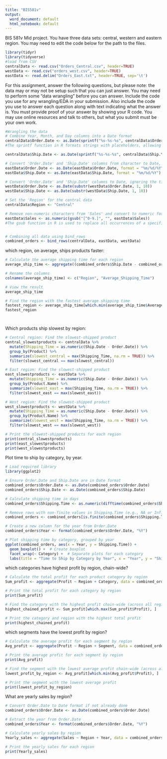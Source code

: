 ---
title: "BIS581v"
output:
  word_document: default
  html_notebook: default
---

BIS 581v Mid project. You have three data sets: central, western and eastern region.  You may need to edit the code below for the path to the files.

```{r}
library(tidyr)
library(tidyverse)
#load from CSV
centralData <- read.csv("Orders_Central.csv", header=TRUE)
westData <- read.csv("orders_west.csv", header=TRUE)
eastData <- read.delim("Orders_East.txt", header=TRUE, sep='\t')
```
For this assignment, answer the following questions, but please note: the data may or may not be setup such that you can just answer. You may need to perform some "data wrangling" before you can answer. Include the code you use for any wrangling/EDA in your submission. Also include the code you use to answer each question along with text indicating what the answer is. You must provide proof of your answer by showing your R code. You may use online resources and talk to others, but what you submit must be your own work.
```{r}
#Wrangling the data
# Combine Year, Month, and Day columns into a Date format
centralData$Order.Date <- as.Date(sprintf("%s-%s-%s", centralData$Order.Year,centralData$Order.Month,centralData$Order.Day))
#The sprintf function in R formats strings with placeholders, allowing precise control over numbers, text, and alignment, 

centralData$Ship.Date <- as.Date(sprintf("%s-%s-%s", centralData$Ship.Year, centralData$Ship.Month,centralData$Ship.Day))

# Convert 'Order.Date' and 'Ship.Date' columns from character to Date, ignoring the time
eastData$Order.Date <- as.Date(eastData$Order.Date, format = "%m/%d/%Y")
eastData$Ship.Date <- as.Date(eastData$Ship.Date, format = "%m/%d/%Y")

# Convert 'Order.Date' and 'Ship.Date' columns to Date, ignoring the time part
westData$Order.Date <- as.Date(substr(westData$Order.Date, 1, 10))
westData$Ship.Date <- as.Date(substr(westData$Ship.Date, 1, 10))

# Set the 'Region' for the central data
centralData$Region <- "Central"

# Remove non-numeric characters from 'Sales' and convert to numeric for calculations
eastData$Sales <- as.numeric(gsub("[^0-9.]", "", eastData$Sales))
#The gsub function in R is used to replace all occurrences of a specified pattern within a string with a replacement value, using regular expressions for pattern matching.


# Combining all data using bind_rows
combined_orders <- bind_rows(centralData, eastData, westData)

```



which region, on average, ships products faster:
```{r}
# Calculate the average shipping time for each region
average_ship_time <- aggregate((combined_orders$Ship.Date - combined_orders$Order.Date), by = list(combined_orders$Region), mean)

# Rename the columns
colnames(average_ship_time) <- c("Region", "Average_Shipping_Time")

# View the result
average_ship_time

# Find the region with the fastest average shipping time
fastest_region <- average_ship_time[which.min(average_ship_time$Average_Shipping_Time), ]
fastest_region




```

Which products ship slowest by region:
```{r}
# Central region: Find the slowest-shipped product
central_slowestproducts <- centralData %>%
  mutate(Shipping_Time = as.numeric(Ship.Date - Order.Date)) %>%
  group_by(Product) %>%
  summarize(slowest_central = max(Shipping_Time, na.rm = TRUE)) %>%
  filter(slowest_central == max(slowest_central))

# East region: Find the slowest-shipped product
east_slowestproducts <- eastData %>%
  mutate(Shipping_Time = as.numeric(Ship.Date - Order.Date)) %>%
  group_by(Product.Name) %>%
  summarize(slowest_east = max(Shipping_Time, na.rm = TRUE)) %>%
  filter(slowest_east == max(slowest_east))

# West region: Find the slowest-shipped product
west_slowestproducts <- westData %>%
  mutate(Shipping_Time = as.numeric(Ship.Date - Order.Date)) %>%
  group_by(Product.Name) %>%
  summarize(slowest_west = max(Shipping_Time, na.rm = TRUE)) %>%
  filter(slowest_west == max(slowest_west))

# Print the slowest-shipped products for each region
print(central_slowestproducts)
print(east_slowestproducts)
print(west_slowestproducts)


```

Plot time to ship by category, by year.
```{r}
# Load required library
library(ggplot2)

# Ensure Order.Date and Ship.Date are in Date format
combined_orders$Order.Date <- as.Date(combined_orders$Order.Date)
combined_orders$Ship.Date <- as.Date(combined_orders$Ship.Date)

# Calculate shipping time in days
combined_orders$Shipping.Time <- as.numeric(difftime(combined_orders$Ship.Date, combined_orders$Order.Date, units = "days"))

# Remove rows with non-finite values in Shipping.Time (e.g., NA or Inf)
combined_orders <- combined_orders[is.finite(combined_orders$Shipping.Time), ]

# Create a new column for the year from Order.Date
combined_orders$Year <- format(combined_orders$Order.Date, "%Y")

# Plot shipping time by category, grouped by year
ggplot(combined_orders, aes(x = Year, y = Shipping.Time)) +
  geom_boxplot() +  # Create boxplot
  facet_wrap(~ Category) +  # Separate plots for each category
  labs(title = "Time to Ship by Category by Year", x = "Year", y = "Shipping Time (Days)")
```

which categories have highest profit by region, chain-wide?
```{r}
# Calculate the total profit for each product category by region
Sum_profit <- aggregate(Profit ~ Region + Category, data = combined_orders, sum)

# Print the total profit for each category by region
print(Sum_profit)

# Find the category with the highest profit chain-wide (across all regions)
highest_chained_profit <- Sum_profit[which.max(Sum_profit$Profit), ]

# Print the category and region with the highest total profit
print(highest_chained_profit)


```

which segments have the lowest profit by region?
```{r}
# Calculate the average profit for each segment by region
Avg_profit <- aggregate(Profit ~ Region + Segment, data = combined_orders, mean)

# Print the average profit for each segment by region
print(Avg_profit)

# Find the segment with the lowest average profit chain-wide (across all regions)
lowest_profit_by_region <- Avg_profit[which.min(Avg_profit$Profit), ]

# Print the segment with the lowest average profit
print(lowest_profit_by_region)


```

What are yearly sales by region?
```{r}
# Convert Order.Date to Date format if not already done
combined_orders$Order.Date <- as.Date(combined_orders$Order.Date)

# Extract the year from Order.Date
combined_orders$Year <- format(combined_orders$Order.Date, "%Y")

# Calculate yearly sales by region
Yearly_sales <- aggregate(Sales ~ Region + Year, data = combined_orders, sum)

# Print the yearly sales for each region
print(Yearly_sales)

```

